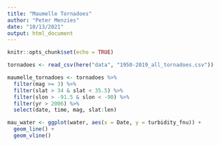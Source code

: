 ```yaml
---
title: "Maumelle Tornadoes"
author: "Peter Menzies"
date: "10/13/2021"
output: html_document
---
```


```r
knitr::opts_chunk$set(echo = TRUE)
```

```r
tornadoes <- read_csv(here("data", "1950-2019_all_tornadoes.csv"))
```

```r
maumelle_tornadoes <- tornadoes %>% 
  filter(mag >= 3) %>% 
  filter(slat > 34 & slat < 35.5) %>% 
  filter(slon > -91.5 & slon < -90) %>% 
  filter(yr > 2006) %>% 
  select(date, time, mag, slat:len)
```

```r
mau_water <- ggplot(water, aes(x = Date, y = turbidity_fnu)) +
  geom_line() +
  geom_vline()
```

 
